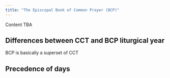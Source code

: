 ```yaml
---
title: "The Episcopal Book of Common Prayer (BCP)"
---
```


:::{.callout-caution}
Content TBA
:::


## Differences between CCT and BCP liturgical year

BCP is basically a superset of CCT

## Precedence of days
